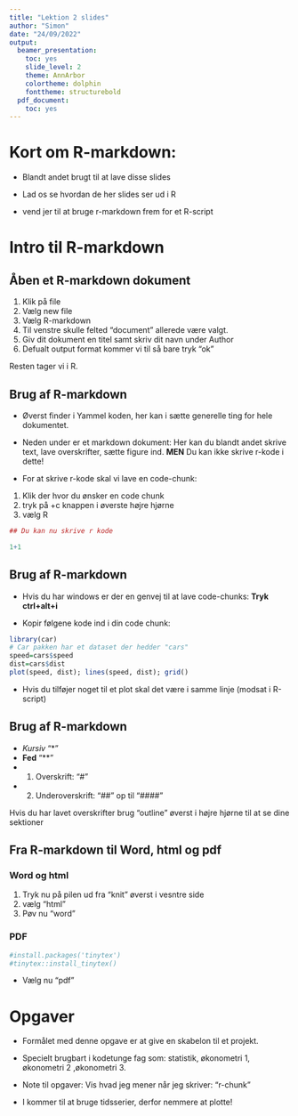```yaml
---
title: "Lektion 2 slides"
author: "Simon"
date: "24/09/2022"
output:
  beamer_presentation:
    toc: yes
    slide_level: 2
    theme: AnnArbor
    colortheme: dolphin
    fonttheme: structurebold
  pdf_document:
    toc: yes
---
```



# Kort om R-markdown:


- Blandt andet brugt til at lave disse slides

- Lad os se hvordan de her slides ser ud i R

- vend jer til at bruge r-markdown frem for et R-script



# Intro til R-markdown 

## Åben et R-markdown dokument 

1. Klik på file
2. Vælg new file
3. Vælg R-markdown 
4. Til venstre skulle felted "document" allerede være valgt. 
5. Giv dit dokument en titel samt skriv dit navn under Author
6. Defualt output format kommer vi til så bare tryk "ok"

Resten tager vi i R. 


## Brug af R-markdown

- Øverst finder i Yammel koden, her kan i sætte generelle ting for hele dokumentet. 


- Neden under er et markdown dokument: Her kan du blandt andet skrive text, lave overskrifter, sætte figure ind. 
**MEN** Du kan ikke skrive r-kode i dette!

- For at skrive r-kode skal vi lave en code-chunk:

1. Klik der hvor du ønsker en code chunk
2. tryk på +c knappen i øverste højre hjørne 
3. vælg R

```r
## Du kan nu skrive r kode 

1+1
```

## Brug af R-markdown 

- Hvis du har windows er der en genvej til at lave code-chunks: **Tryk ctrl+alt+i**

- Kopir følgene kode ind i din code chunk: 

```r
library(car)
# Car pakken har et dataset der hedder "cars"
speed=cars$speed
dist=cars$dist
plot(speed, dist); lines(speed, dist); grid()
```


- Hvis du tilføjer noget til et plot skal det være i samme linje (modsat i R-script)


## Brug af R-markdown 

- *Kursiv* "*"
- **Fed** "**"
- 1. Overskrift: "#"
- 2. Underoverskrift: "##" op til "####"

Hvis du har lavet overskrifter brug "outline" øverst i højre hjørne til at se dine sektioner


## Fra R-markdown til Word, html og pdf

### Word og html
1. Tryk nu på pilen ud fra "knit" øverst i vesntre side
2. vælg "html"
3. Pøv nu "word"


### PDF

```r
#install.packages('tinytex')
#tinytex::install_tinytex()
```

- Vælg nu "pdf"



# Opgaver


- Formålet med denne opgave er at give en skabelon til et projekt. 

- Specielt brugbart i kodetunge fag som: statistik, økonometri 1, økonometri 2 ,økonometri 3. 

- Note til opgaver: Vis hvad jeg mener når jeg skriver: "r-chunk"

- I kommer til at bruge tidsserier, derfor nemmere at plotte!